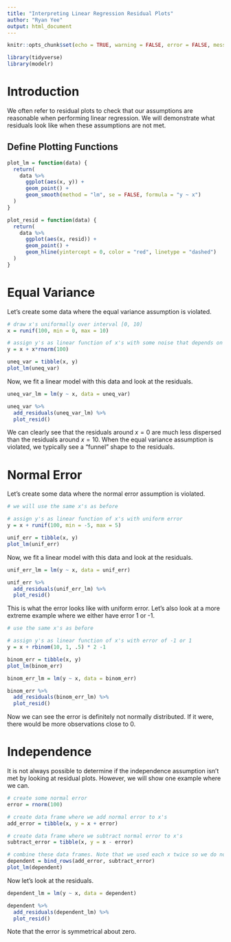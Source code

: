 ```yaml
---
title: "Interpreting Linear Regression Residual Plots"
author: "Ryan Yee"
output: html_document
---
```


```r
knitr::opts_chunk$set(echo = TRUE, warning = FALSE, error = FALSE, message = FALSE)
```

```r
library(tidyverse)
library(modelr)
```

# Introduction

We often refer to residual plots to check that our assumptions are reasonable when performing linear regression.
We will demonstrate what residuals look like when these assumptions are not met.

## Define Plotting Functions

```r
plot_lm = function(data) {
  return(
    data %>%
      ggplot(aes(x, y)) +
      geom_point() +
      geom_smooth(method = "lm", se = FALSE, formula = "y ~ x")
  )
}

plot_resid = function(data) {
  return(
    data %>%
      ggplot(aes(x, resid)) +
      geom_point() +
      geom_hline(yintercept = 0, color = "red", linetype = "dashed")
  )
}
```


# Equal Variance

Let's create some data where the equal variance assumption is violated.

```r
# draw x's uniformally over interval [0, 10]
x = runif(100, min = 0, max = 10)

# assign y's as linear function of x's with some noise that depends on the value of x
y = x + x*rnorm(100)

uneq_var = tibble(x, y)
plot_lm(uneq_var)
```

Now, we fit a linear model with this data and look at the residuals.

```r
uneq_var_lm = lm(y ~ x, data = uneq_var)

uneq_var %>%
  add_residuals(uneq_var_lm) %>%
  plot_resid()
```

We can clearly see that the residuals around $x=0$ are much less dispersed than the residuals around $x=10$.
When the equal variance assumption is violated, we typically see a "funnel" shape to the residuals.

# Normal Error

Let's create some data where the normal error assumption is violated.

```r
# we will use the same x's as before

# assign y's as linear function of x's with uniform error
y = x + runif(100, min = -5, max = 5)

unif_err = tibble(x, y)
plot_lm(unif_err)
```

Now, we fit a linear model with this data and look at the residuals.

```r
unif_err_lm = lm(y ~ x, data = unif_err)

unif_err %>%
  add_residuals(unif_err_lm) %>%
  plot_resid()
```

This is what the error looks like with uniform error.
Let's also look at a more extreme example where we either have error 1 or -1.

```r
# use the same x's as before

# assign y's as linear function of x's with error of -1 or 1
y = x + rbinom(10, 1, .5) * 2 -1

binom_err = tibble(x, y)
plot_lm(binom_err)
```

```r
binom_err_lm = lm(y ~ x, data = binom_err)

binom_err %>%
  add_residuals(binom_err_lm) %>%
  plot_resid()
```

Now we can see the error is definitely not normally distributed.
If it were, there would be more observations close to 0.

# Independence

It is not always possible to determine if the independence assumption isn't met by looking at residual plots.
However, we will show one example where we can.

```r
# create some normal error
error = rnorm(100)

# create data frame where we add normal error to x's
add_error = tibble(x, y = x + error)

# create data frame where we subtract normal error to x's
subtract_error = tibble(x, y = x - error)

# combine these data frames. Note that we used each x twice so we do not have independent observations
dependent = bind_rows(add_error, subtract_error)
plot_lm(dependent)
```

Now let's look at the residuals.

```r
dependent_lm = lm(y ~ x, data = dependent)

dependent %>%
  add_residuals(dependent_lm) %>%
  plot_resid()
```

Note that the error is symmetrical about zero.



